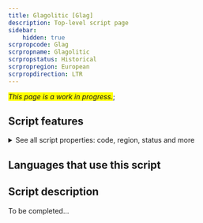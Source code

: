 ```yaml
---
title: Glagolitic [Glag]
description: Top-level script page
sidebar:
    hidden: true
scrpropcode: Glag
scrpropname: Glagolitic
scrpropstatus: Historical
scrpropregion: European
scrpropdirection: LTR
---
```


<span style='background-color:yellow'>_This page is a work in progress._</span>;


## Script features

<details>
<summary> See all script properties: code, region, status and more</summary>
<ScriptInfo />
</details>

## Languages that use this script

<WsList script='Glag' wsMax='5' />

## Script description

To be completed...

